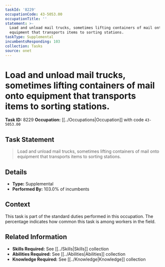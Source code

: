 ```yaml
---
taskId: '8229'
occupationCode: 43-5053.00
occupationTitle: ''
statement: >-
  Load and unload mail trucks, sometimes lifting containers of mail onto
  equipment that transports items to sorting stations.
taskType: Supplemental
incumbentsResponding: 103
collection: Tasks
source: onet
---
```

# Load and unload mail trucks, sometimes lifting containers of mail onto equipment that transports items to sorting stations.

**Task ID:** 8229
**Occupation:** [[../Occupations|Occupation]] with code `43-5053.00`

## Task Statement

> Load and unload mail trucks, sometimes lifting containers of mail onto equipment that transports items to sorting stations.

## Details

- **Type:** Supplemental
- **Performed By:** 103.0% of incumbents

## Context

This task is part of the standard duties performed in this occupation. The percentage indicates how common this task is among workers in the field.

## Related Information

- **Skills Required:** See [[../Skills|Skills]] collection
- **Abilities Required:** See [[../Abilities|Abilities]] collection
- **Knowledge Required:** See [[../Knowledge|Knowledge]] collection
